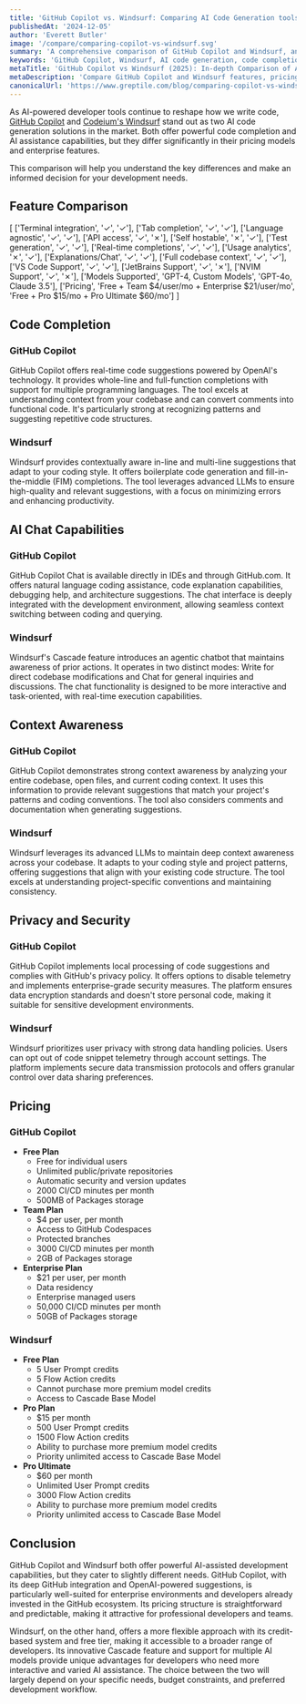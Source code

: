 ```yaml
---
title: 'GitHub Copilot vs. Windsurf: Comparing AI Code Generation tools (2025)'
publishedAt: '2024-12-05'
author: 'Everett Butler'
image: '/compare/comparing-copilot-vs-windsurf.svg'
summary: 'A comprehensive comparison of GitHub Copilot and Windsurf, analyzing their features, pricing, and capabilities to help developers choose the right AI coding assistant.'
keywords: 'GitHub Copilot, Windsurf, AI code generation, code completion, developer tools, IDE integration, AI programming assistant, code suggestions'
metaTitle: 'GitHub Copilot vs Windsurf (2025): In-depth Comparison of AI Coding Tools'
metaDescription: 'Compare GitHub Copilot and Windsurf features, pricing, and capabilities. Learn which AI code generation tool best suits your development needs in 2025.'
canonicalUrl: 'https://www.greptile.com/blog/comparing-copilot-vs-windsurf'
---
```


As AI-powered developer tools continue to reshape how we write code, [GitHub Copilot](https://github.com/home) and [Codeium's Windsurf](https://codeium.com/windsurf) stand out as two AI code generation solutions in the market. Both offer powerful code completion and AI assistance capabilities, but they differ significantly in their pricing models and enterprise features. 

This comparison will help you understand the key differences and make an informed decision for your development needs.

## Feature Comparison

[
    ['Terminal integration', '✓', '✓'],
    ['Tab completion', '✓', '✓'],
    ['Language agnostic', '✓', '✓'],
    ['API access', '✓', '✗'],
    ['Self hostable', '✗', '✓'],
    ['Test generation', '✓', '✓'],
    ['Real-time completions', '✓', '✓'],
    ['Usage analytics', '✗', '✓'],
    ['Explanations/Chat', '✓', '✓'],
    ['Full codebase context', '✓', '✓'],
    ['VS Code Support', '✓', '✓'],
    ['JetBrains Support', '✓', '✗'],
    ['NVIM Support', '✓', '✗'],
    ['Models Supported', 'GPT-4, Custom Models', 'GPT-4o, Claude 3.5'],
    ['Pricing', 'Free + Team $4/user/mo + Enterprise $21/user/mo', 'Free + Pro $15/mo + Pro Ultimate $60/mo']
]

## Code Completion

### GitHub Copilot
GitHub Copilot offers real-time code suggestions powered by OpenAI's technology. It provides whole-line and full-function completions with support for multiple programming languages. The tool excels at understanding context from your codebase and can convert comments into functional code. It's particularly strong at recognizing patterns and suggesting repetitive code structures.

### Windsurf
Windsurf provides contextually aware in-line and multi-line suggestions that adapt to your coding style. It offers boilerplate code generation and fill-in-the-middle (FIM) completions. The tool leverages advanced LLMs to ensure high-quality and relevant suggestions, with a focus on minimizing errors and enhancing productivity.

## AI Chat Capabilities

### GitHub Copilot
GitHub Copilot Chat is available directly in IDEs and through GitHub.com. It offers natural language coding assistance, code explanation capabilities, debugging help, and architecture suggestions. The chat interface is deeply integrated with the development environment, allowing seamless context switching between coding and querying.

### Windsurf
Windsurf's Cascade feature introduces an agentic chatbot that maintains awareness of prior actions. It operates in two distinct modes: Write for direct codebase modifications and Chat for general inquiries and discussions. The chat functionality is designed to be more interactive and task-oriented, with real-time execution capabilities.

## Context Awareness

### GitHub Copilot
GitHub Copilot demonstrates strong context awareness by analyzing your entire codebase, open files, and current coding context. It uses this information to provide relevant suggestions that match your project's patterns and coding conventions. The tool also considers comments and documentation when generating suggestions.

### Windsurf
Windsurf leverages its advanced LLMs to maintain deep context awareness across your codebase. It adapts to your coding style and project patterns, offering suggestions that align with your existing code structure. The tool excels at understanding project-specific conventions and maintaining consistency.

## Privacy and Security

### GitHub Copilot
GitHub Copilot implements local processing of code suggestions and complies with GitHub's privacy policy. It offers options to disable telemetry and implements enterprise-grade security measures. The platform ensures data encryption standards and doesn't store personal code, making it suitable for sensitive development environments.

### Windsurf
Windsurf prioritizes user privacy with strong data handling policies. Users can opt out of code snippet telemetry through account settings. The platform implements secure data transmission protocols and offers granular control over data sharing preferences.

## Pricing

### GitHub Copilot
- **Free Plan**
  - Free for individual users
  - Unlimited public/private repositories
  - Automatic security and version updates
  - 2000 CI/CD minutes per month
  - 500MB of Packages storage
- **Team Plan**
  - $4 per user, per month
  - Access to GitHub Codespaces 
  - Protected branches
  - 3000 CI/CD minutes per month
  - 2GB of Packages storage
- **Enterprise Plan**
  - $21 per user, per month
  - Data residency 
  - Enterprise managed users
  - 50,000 CI/CD minutes per month
  - 50GB of Packages storage

### Windsurf
- **Free Plan**
  - 5 User Prompt credits
  - 5 Flow Action credits
  - Cannot purchase more premium model credits
  - Access to Cascade Base Model
- **Pro Plan**
  - $15 per month
  - 500 User Prompt credits
  - 1500 Flow Action credits
  - Ability to purchase more premium model credits
  - Priority unlimited access to Cascade Base Model
- **Pro Ultimate**
  - $60 per month
  - Unlimited User Prompt credits
  - 3000 Flow Action credits
  - Ability to purchase more premium model credits
  - Priority unlimited access to Cascade Base Model

## Conclusion

GitHub Copilot and Windsurf both offer powerful AI-assisted development capabilities, but they cater to slightly different needs. GitHub Copilot, with its deep GitHub integration and OpenAI-powered suggestions, is particularly well-suited for enterprise environments and developers already invested in the GitHub ecosystem. Its pricing structure is straightforward and predictable, making it attractive for professional developers and teams.

Windsurf, on the other hand, offers a more flexible approach with its credit-based system and free tier, making it accessible to a broader range of developers. Its innovative Cascade feature and support for multiple AI models provide unique advantages for developers who need more interactive and varied AI assistance. The choice between the two will largely depend on your specific needs, budget constraints, and preferred development workflow.
